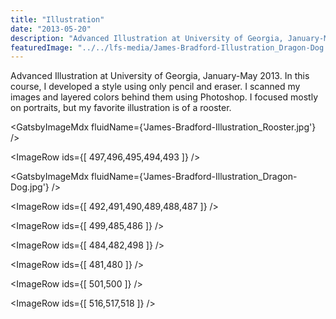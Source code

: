 ```yaml
---
title: "Illustration"
date: "2013-05-20"
description: "Advanced Illustration at University of Georgia, January-May 2013. In this course, I developed a style using only pencil and eraser. I scanned my images and layered colors behind them using Photoshop. I focused mostly on portraits, but my favorite illustration is of a rooster."
featuredImage: "../../lfs-media/James-Bradford-Illustration_Dragon-Dog.jpg"
---
```



Advanced Illustration at University of Georgia, January-May 2013. In this course, I developed a style using only pencil and eraser. I scanned my images and layered colors behind them using Photoshop. I focused mostly on portraits, but my favorite illustration is of a rooster.

<GatsbyImageMdx fluidName={'James-Bradford-Illustration_Rooster.jpg'} />

<ImageRow ids={[ 497,496,495,494,493 ]} />

<GatsbyImageMdx fluidName={'James-Bradford-Illustration_Dragon-Dog.jpg'} />

<ImageRow ids={[ 492,491,490,489,488,487 ]} />

<ImageRow ids={[ 499,485,486 ]} />

<ImageRow ids={[ 484,482,498 ]} />

<ImageRow ids={[ 481,480 ]} />

<ImageRow ids={[ 501,500 ]} />

<ImageRow ids={[ 516,517,518 ]} />
